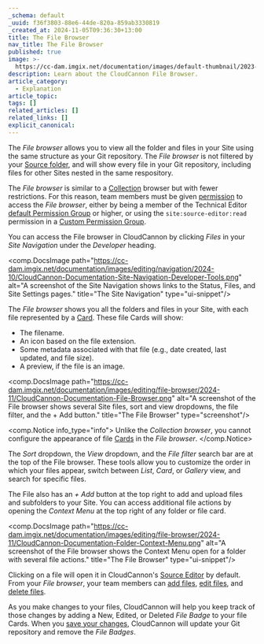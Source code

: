 ```yaml
---
_schema: default
_uuid: f36f3803-88e6-44de-820a-859ab3330819
_created_at: 2024-11-05T09:36:30+13:00
title: The File Browser
nav_title: The File Browser
published: true
image: >-
  https://cc-dam.imgix.net/documentation/images/default-thumbnail/2023-Q4/CloudCannon-Documentation-Thumbnail.png
description: Learn about the CloudCannon File Browser.
article_category:
  - Explanation
article_topic:
tags: []
related_articles: []
related_links: []
explicit_canonical:
---
```

The *File browser* allows you to view all the folder and files in your Site using the same structure as your Git repository. The *File browser* is not filtered by your [Source folder](/documentation/articles/what-is-the-cloudcannon-configuration-file/#the-source-folder), and will show every file in your Git repository, including files for other Sites nested in the same respository.

The *File browser* is similar to a [Collection](/documentation/articles/what-is-a-collection/) browser but with fewer restrictions. For this reason, team members must be given [permission](/documentation/articles/what-are-permission-groups/) to access the *File browser*, either by being a member of the Technical Editor [default Permission Group](/documentation/articles/what-are-default-permission-groups/) or higher, or using the `site:source-editor:read` permission in a [Custom Permission Group](/documentation/articles/what-are-custom-permission-groups/).

You can access the File browser in CloudCannon by clicking *Files* in your *Site Navigation* under the *Developer* heading.

<comp.DocsImage path="https://cc-dam.imgix.net/documentation/images/editing/navigation/2024-10/CloudCannon-Documentation-Site-Navigation-Developer-Tools.png" alt="A screenshot of the Site Navigation shows links to the Status, Files, and Site Settings pages." title="The Site Navigation" type="ui-snippet"/>

The *File browser* shows you all the folders and files in your Site, with each file represented by a [Card](/documentation/articles/what-are-cards/). These file Cards will show:

* The filename.
* An icon based on the file extension.
* Some metadata associated with that file (e.g., date created, last updated, and file size).
* A preview, if the file is an image.

<comp.DocsImage path="https://cc-dam.imgix.net/documentation/images/editing/file-browser/2024-11/CloudCannon-Documentation-File-Browser.png" alt="A screenshot of the File browser shows several Site files, sort and view dropdowns, the file filter, and the + Add button." title="The File Browser" type="screenshot"/>

<comp.Notice info_type="info">
  Unlike the *Collection browser*, you cannot configure the appearance of file [Cards](/documentation/articles/what-are-cards/) in the *File browser*.
</comp.Notice>

The *Sort* dropdown, the *View* dropdown, and the *File filter* search bar are at the top of the File browser. These tools allow you to customize the order in which your files appear, switch between *List*, *Card*, or *Gallery* view, and search for specific files.

The File also has an *\+ Add* button at the top right to add and upload files and subfolders to your Site. You can access additional file actions by opening the *Context Menu* at the top right of any folder or file card.

<comp.DocsImage path="https://cc-dam.imgix.net/documentation/images/editing/file-browser/2024-11/CloudCannon-Documentation-Folder-Context-Menu.png" alt="A screenshot of the File browser shows the Context Menu open for a folder with several file actions." title="The File Browser" type="ui-snippet"/>

Clicking on a file will open it in CloudCannon's [Source Editor](/documentation/articles/the-source-editor/) by default. From your *File browser*, your team members can [add files](/documentation/articles/add-a-file/), [edit files](/documentation/articles/edit-your-files/), and [delete files](/documentation/articles/delete-a-file/).

As you make changes to your files, CloudCannon will help you keep track of those changes by adding a New, Edited, or Deleted *File Badge* to your file Cards. When you [save your changes](/documentation/articles/save-your-changes/), CloudCannon will update your Git repository and remove the *File Badges*.